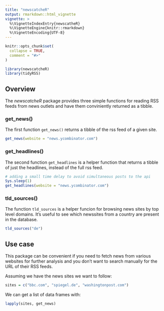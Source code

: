 ```yaml
---
title: "newscatcheR"
output: rmarkdown::html_vignette
vignette: >
  %\VignetteIndexEntry{newscatheR}
  %\VignetteEngine{knitr::rmarkdown}
  %\VignetteEncoding{UTF-8}
---
```


```r
knitr::opts_chunk$set(
  collapse = TRUE,
  comment = "#>"
)
```

```r
library(newscatcheR)
library(tidyRSS)
```

## Overview

The _newscatcheR_ package provides three simple functions for reading RSS feeds from news outlets and have them conviniently returned as a tibble.

### get_news()

The first function `get_news()` returns a tibble of the rss feed of a given site.
```r
get_news(website = "news.ycombinator.com")
```

### get_headlines()

The second function `get_headlines` is a helper function that returns a tibble of just the headlines, instead of the full rss feed.

```r
# adding a small time delay to avoid simultaneous posts to the api
Sys.sleep(1)
get_headlines(website = "news.ycombinator.com")
```

### tld_sources()

The function `tld_sources` is a helper funcion for browsing news sites by top level domains. It's useful to see which newssites from a country are present in the database. 

```r
tld_sources("de")
```

## Use case

This package can be convenient if you need to fetch news from various websites for further analysis and you don't want to search manually for the URL of their RSS feeds.

Assuming we have the news sites we want to follow:

```r
sites = c("bbc.com", "spiegel.de", "washingtonpost.com")
```

We can get a list of data frames with:

```r
lapply(sites, get_news)
```
